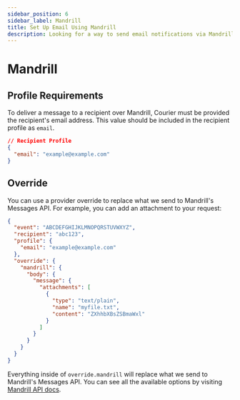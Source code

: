 ```yaml
---
sidebar_position: 6
sidebar_label: Mandrill
title: Set Up Email Using Mandrill
description: Looking for a way to send email notifications via Mandrill? This step-by-step tutorial will show you how to integrate Mandrill's API the easy way.
---
```


# Mandrill

## Profile Requirements

To deliver a message to a recipient over Mandrill, Courier must be provided the recipient's email address. This value should be included in the recipient profile as `email`.

```json title=JSON
// Recipient Profile
{
  "email": "example@example.com"
}
```

## Override

You can use a provider override to replace what we send to Mandrill's Messages API. For example, you can add an attachment to your request:

```json title=JSON
{
  "event": "ABCDEFGHIJKLMNOPQRSTUVWXYZ",
  "recipient": "abc123",
  "profile": {
    "email": "example@example.com"
  },
  "override": {
    "mandrill": {
      "body": {
        "message": {
          "attachments": [
            {
              "type": "text/plain",
              "name": "myfile.txt",
              "content": "ZXhhbXBsZSBmaWxl"
            }
          ]
        }
      }
    }
  }
}
```

Everything inside of `override.mandrill` will replace what we send to Mandrill's Messages API. You can see all the available options by visiting [Mandrill API docs](https://mandrillapp.com/api/docs/messages.JSON.html).
